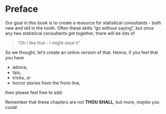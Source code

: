 # Preface {.unnumbered}

Our goal in this book is to create a resource for statistical consultants - both new and old in the tooth. Often these skills "go without saying", but once any two statistical consultants get together, there will be lots of 

> "Oh I like that - I might steal it"

So we thought, let's create an online version of that. Hence, if you feel that you have 

- advice, 
- tips, 
- tricks, or 
- horror stories from the front-line, 

then please feel free to add. 

Remember that these chapters are not **THOU SHALL**, but more, _maybe you could_. 
